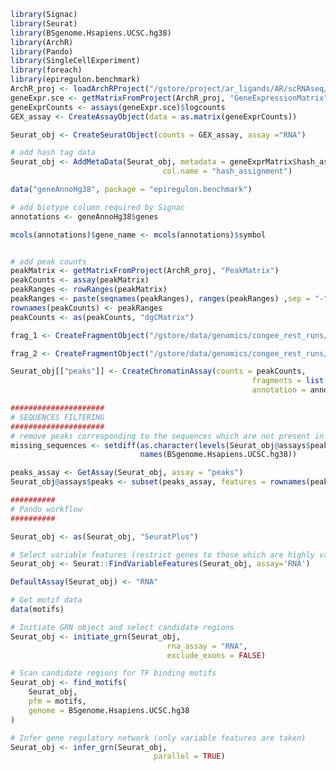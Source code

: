 ```r
library(Signac)
library(Seurat)
library(BSgenome.Hsapiens.UCSC.hg38)
library(ArchR)
library(Pando)
library(SingleCellExperiment)
library(foreach)
library(epiregulon.benchmark)
ArchR_proj <- loadArchRProject("/gstore/project/ar_ligands/AR/scRNAseq/NGS4557_BRG1i/OUTPUT/gp.sa.archr")
geneExpr.sce <- getMatrixFromProject(ArchR_proj, "GeneExpressionMatrix")
geneExprCounts <- assays(geneExpr.sce)$logcounts
GEX_assay <- CreateAssayObject(data = as.matrix(geneExprCounts))

Seurat_obj <- CreateSeuratObject(counts = GEX_assay, assay ="RNA")

# add hash tag data
Seurat_obj <- AddMetaData(Seurat_obj, metadata = geneExprMatrix$hash_assignment,
                                  col.name = "hash_assignment")

data("geneAnnoHg38", package = "epiregulon.benchmark")

# add biotype column required by Signac
annotations <- geneAnnoHg38$genes

mcols(annotations)$gene_name <- mcols(annotations)$symbol


# add peak counts
peakMatrix <- getMatrixFromProject(ArchR_proj, "PeakMatrix")
peakCounts <- assay(peakMatrix)
peakRanges <- rowRanges(peakMatrix)
peakRanges <- paste(seqnames(peakRanges), ranges(peakRanges) ,sep = "-")
rownames(peakCounts) <- peakRanges
peakCounts <- as(peakCounts, "dgCMatrix")

frag_1 <- CreateFragmentObject("/gstore/data/genomics/congee_rest_runs/62e2c81cd6d7e0bd49c579dd/SAM24418230/croo_output/atac_fragments.tsv.gz")

frag_2 <- CreateFragmentObject("/gstore/data/genomics/congee_rest_runs/62e2c81cd6d7e0bd49c579dd/SAM24418231/croo_output/atac_fragments.tsv.gz")

Seurat_obj[["peaks"]] <- CreateChromatinAssay(counts = peakCounts,
                                                      fragments = list(frag_1, frag_2),
                                                      annotation = annotations)

#####################
# SEQUENCES FILTERING
#####################
# remove peaks corresponding to the sequences which are not present in the reference genome
missing_sequences <- setdiff(as.character(levels(Seurat_obj@assays$peaks@ranges@seqnames@values)),
                             names(BSgenome.Hsapiens.UCSC.hg38))

peaks_assay <- GetAssay(Seurat_obj, assay = "peaks")
Seurat_obj@assays$peaks <- subset(peaks_assay, features = rownames(peaks_assay)[!as.character(seqnames(Seurat_obj@assays$peaks@ranges)) %in% missing_sequences])

##########
# Pando workflow
##########

Seurat_obj <- as(Seurat_obj, "SeuratPlus")

# Select variable features (restrict genes to those which are highly variable)
Seurat_obj <- Seurat::FindVariableFeatures(Seurat_obj, assay='RNA')

DefaultAssay(Seurat_obj) <- "RNA"

# Get motif data
data(motifs)

# Initiate GRN object and select candidate regions
Seurat_obj <- initiate_grn(Seurat_obj,
                                   rna_assay = "RNA",
                                   exclude_exons = FALSE)

# Scan candidate regions for TF binding motifs
Seurat_obj <- find_motifs(
    Seurat_obj,
    pfm = motifs,
    genome = BSgenome.Hsapiens.UCSC.hg38
)

# Infer gene regulatory network (only variable features are taken)
Seurat_obj <- infer_grn(Seurat_obj,
                                parallel = TRUE)

```
